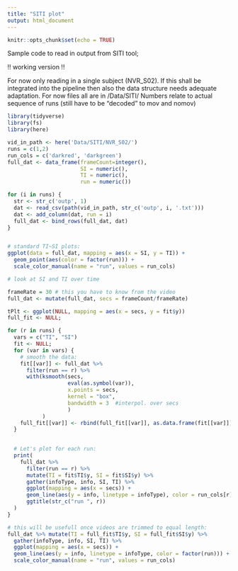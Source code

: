 ```yaml
---
title: "SITI plot"
output: html_document
---
```


```r
knitr::opts_chunk$set(echo = TRUE)
```


Sample code to read in output from SITI tool;

!! working version !! 

For now only reading in a single subject (NVR_S02).\newline
If this shall be integrated into the pipeline then also the data structure needs 
adequate adaptation.\newline
For now files all are in /Data/SITI/\newline
Numbers relate to actual sequence of runs (still have to be "decoded" to mov and 
nomov)


```r
library(tidyverse)
library(fs)
library(here)

vid_in_path <- here('Data/SITI/NVR_S02/')
runs = c(1,2)
run_cols = c('darkred', 'darkgreen')
full_dat <- data_frame(frameCount=integer(), 
                       SI = numeric(), 
                       TI = numeric(), 
                       run = numeric())

for (i in runs) {
  str <- str_c('outp', 1)
  dat <- read_csv(path(vid_in_path, str_c('outp', i, '.txt')))
  dat <- add_column(dat, run = i)
  full_dat <- bind_rows(full_dat, dat)              
}


# standard TI~SI plots:
ggplot(data = full_dat, mapping = aes(x = SI, y = TI)) + 
  geom_point(aes(color = factor(run))) +
  scale_color_manual(name = "run", values = run_cols)


```



```r
# look at SI and TI over time

frameRate = 30 # this you have to know from the video
full_dat <- mutate(full_dat, secs = frameCount/frameRate)

tPlt <- ggplot(NULL, mapping = aes(x = secs, y = fit$y))
full_fit <- NULL;

for (r in runs) {
  vars = c("TI", "SI")
  fit <- NULL;
  for (var in vars) {
    # smooth the data:
    fit[[var]] <- full_dat %>% 
      filter(run == r) %>% 
      with(ksmooth(secs, 
                   eval(as.symbol(var)), 
                   x.points = secs, 
                   kernel = "box", 
                   bandwidth = 3  #interpol. over secs
                   )
           )
    full_fit[[var]] <- rbind(full_fit[[var]], as.data.frame(fit[[var]]))
  }

  
  # Let's plot for each run:
  print(
    full_dat %>% 
      filter(run == r) %>% 
      mutate(TI = fit$TI$y, SI = fit$SI$y) %>% 
      gather(infoType, info, SI, TI) %>%
      ggplot(mapping = aes(x = secs)) + 
      geom_line(aes(y = info, linetype = infoType), color = run_cols[r]) +
      ggtitle(str_c("run ", r))
  )
}

# this will be usefull once videos are trimmed to equal length:
full_dat %>% mutate(TI = full_fit$TI$y, SI = full_fit$SI$y) %>% 
  gather(infoType, info, SI, TI) %>%
  ggplot(mapping = aes(x = secs)) + 
  geom_line(aes(y = info, linetype = infoType, color = factor(run))) + 
  scale_color_manual(name = "run", values = run_cols)


             
```

